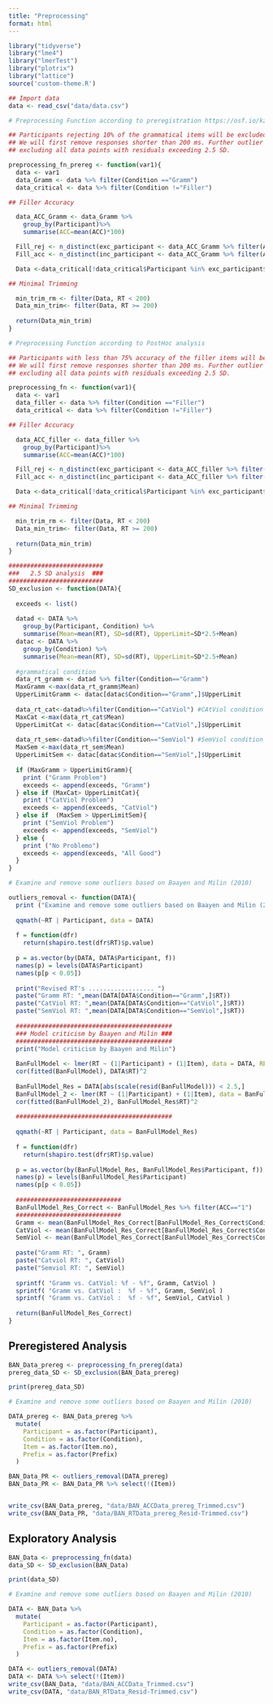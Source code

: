 ```yaml
---
title: "Preprocessing"
format: html
---
```


```r
library("tidyverse")
library("lme4")
library("lmerTest")
library("plotrix")
library("lattice")
source('custom-theme.R')
```

```r
## Import data
data <- read_csv("data/data.csv")
```

```r
# Preprocessing Function according to preregistration https://osf.io/kz26a

## Participants rejecting 10% of the grammatical items will be excluded from analysis. 
## We will first remove responses shorter than 200 ms. Further outlier removal will be performed following Baayen and Millin (2010), by fitting a simple mixed model with only random effects and 
## excluding all data points with residuals exceeding 2.5 SD.

preprocessing_fn_prereg <- function(var1){
  data <- var1
  data_Gramm <- data %>% filter(Condition =="Gramm")
  data_critical <- data %>% filter(Condition !="Filler")

## Filler Accuracy

  data_ACC_Gramm <- data_Gramm %>%
    group_by(Participant)%>%
    summarise(ACC=mean(ACC)*100)

  Fill_rej <- n_distinct(exc_participant <- data_ACC_Gramm %>% filter(ACC < 90))
  Fill_acc <- n_distinct(inc_participant <- data_ACC_Gramm %>% filter(ACC >= 90))

  Data <-data_critical[!data_critical$Participant %in% exc_participant$Participant,]

## Minimal Trimming

  min_trim_rm <- filter(Data, RT < 200)
  Data_min_trim<- filter(Data, RT >= 200)
  
  return(Data_min_trim)
}
```

```r
# Preprocessing Function according to PostHoc analysis

## Participants with less than 75% accuracy of the filler items will be excluded from analysis. 
## We will first remove responses shorter than 200 ms. Further outlier removal will be performed following Baayen and Millin (2010), by fitting a simple mixed model with only random effects and 
## excluding all data points with residuals exceeding 2.5 SD.

preprocessing_fn <- function(var1){
  data <- var1
  data_filler <- data %>% filter(Condition =="Filler")
  data_critical <- data %>% filter(Condition !="Filler")

## Filler Accuracy

  data_ACC_filler <- data_filler %>%
    group_by(Participant)%>%
    summarise(ACC=mean(ACC)*100)

  Fill_rej <- n_distinct(exc_participant <- data_ACC_filler %>% filter(ACC <75))
  Fill_acc <- n_distinct(inc_participant <- data_ACC_filler %>% filter(ACC >=75))

  Data <-data_critical[!data_critical$Participant %in% exc_participant$Participant,]

## Minimal Trimming

  min_trim_rm <- filter(Data, RT < 200)
  Data_min_trim<- filter(Data, RT >= 200)
  
  return(Data_min_trim)
}
```

```r
##########################
###   2.5 SD analysis  ###
##########################
SD_exclusion <- function(DATA){
  
  exceeds <- list()
  
  datad <- DATA %>%
    group_by(Participant, Condition) %>%
    summarise(Mean=mean(RT), SD=sd(RT), UpperLimit=SD*2.5+Mean)
  datac <- DATA %>% 
    group_by(Condition) %>% 
    summarise(Mean=mean(RT), SD=sd(RT), UpperLimit=SD*2.5+Mean)
  
  #grammatical condition
  data_rt_gramm <- datad %>% filter(Condition=="Gramm")
  MaxGramm <-max(data_rt_gramm$Mean)
  UpperLimitGramm <- datac[datac$Condition=="Gramm",]$UpperLimit
  
  data_rt_cat<-datad%>%filter(Condition=="CatViol") #CAtViol condition
  MaxCat <-max(data_rt_cat$Mean)
  UpperLimitCat <- datac[datac$Condition=="CatViol",]$UpperLimit
  
  data_rt_sem<-datad%>%filter(Condition=="SemViol") #SemViol condition
  MaxSem <-max(data_rt_sem$Mean)
  UpperLimitSem <- datac[datac$Condition=="SemViol",]$UpperLimit
  
  if (MaxGramm > UpperLimitGramm){
    print ("Gramm Problem")
    exceeds <- append(exceeds, "Gramm")
  } else if (MaxCat> UpperLimitCat){
    print ("CatViol Problem")
    exceeds <- append(exceeds, "CatViol")
  } else if  (MaxSem > UpperLimitSem){
    print ("SemViol Problem")
    exceeds <- append(exceeds, "SemViol")
  } else {
    print ("No Problemo")
    exceeds <- append(exceeds, "All Good")
  }  
}
```

```r
# Examine and remove some outliers based on Baayen and Milin (2010)

outliers_removal <- function(DATA){
  print ("Examine and remove some outliers based on Baayen and Milin (2010)")
  
  qqmath(~RT | Participant, data = DATA)
  
  f = function(dfr)
    return(shapiro.test(dfr$RT)$p.value)
  
  p = as.vector(by(DATA, DATA$Participant, f))
  names(p) = levels(DATA$Participant)
  names(p[p < 0.05])
  
  print("Revised RT's .................. ")
  paste("Gramm RT: ",mean(DATA[DATA$Condition=="Gramm",]$RT))
  paste("CatViol RT: ",mean(DATA[DATA$Condition=="CatViol",]$RT))
  paste("SemViol RT: ",mean(DATA[DATA$Condition=="SemViol",]$RT))
  
  ###########################################
  ### Model criticism by Baayen and Milin ###
  ###########################################
  print("Model criticism by Baayen and Milin")
  
  BanFullModel <- lmer(RT ~ (1|Participant) + (1|Item), data = DATA, REML = F)
  cor(fitted(BanFullModel), DATA$RT)^2
  
  BanFullModel_Res = DATA[abs(scale(resid(BanFullModel))) < 2.5,]
  BanFullModel_2 <- lmer(RT ~ (1|Participant) + (1|Item), data = BanFullModel_Res, REML = F)
  cor(fitted(BanFullModel_2), BanFullModel_Res$RT)^2
  
  ###########################################
  
  qqmath(~RT | Participant, data = BanFullModel_Res)
  
  f = function(dfr)
    return(shapiro.test(dfr$RT)$p.value)
  
  p = as.vector(by(BanFullModel_Res, BanFullModel_Res$Participant, f))
  names(p) = levels(BanFullModel_Res$Participant)
  names(p[p < 0.05])
  
  #############################
  BanFullModel_Res_Correct <- BanFullModel_Res %>% filter(ACC=="1")
  #############################
  Gramm <- mean(BanFullModel_Res_Correct[BanFullModel_Res_Correct$Condition=="Gramm",]$RT)
  CatViol <- mean(BanFullModel_Res_Correct[BanFullModel_Res_Correct$Condition=="CatViol",]$RT)
  SemViol <- mean(BanFullModel_Res_Correct[BanFullModel_Res_Correct$Condition=="SemViol",]$RT)
  
  paste("Gramm RT: ", Gramm)
  paste("Catviol RT: ", CatViol)
  paste("Semviol RT: ", SemViol)
  
  sprintf( "Gramm vs. CatViol: %f - %f", Gramm, CatViol )
  sprintf( "Gramm vs. CatViol :  %f - %f", Gramm, SemViol )
  sprintf( "Gramm vs. CatViol :  %f - %f", SemViol, CatViol )
  
  return(BanFullModel_Res_Correct)
}
```

## Preregistered Analysis

```r
BAN_Data_prereg <- preprocessing_fn_prereg(data)
prereg_data_SD <- SD_exclusion(BAN_Data_prereg)

print(prereg_data_SD)

# Examine and remove some outliers based on Baayen and Milin (2010)

DATA_prereg <- BAN_Data_prereg %>% 
  mutate(
    Participant = as.factor(Participant),
    Condition = as.factor(Condition),
    Item = as.factor(Item.no),
    Prefix = as.factor(Prefix)
  )

BAN_Data_PR <- outliers_removal(DATA_prereg)
BAN_Data_PR <- BAN_Data_PR %>% select(!(Item))


write_csv(BAN_Data_prereg, "data/BAN_ACCData_prereg_Trimmed.csv")
write_csv(BAN_Data_PR, "data/BAN_RTData_prereg_Resid-Trimmed.csv")

```

## Exploratory Analysis

```r
BAN_Data <- preprocessing_fn(data)
data_SD <- SD_exclusion(BAN_Data)

print(data_SD)

# Examine and remove some outliers based on Baayen and Milin (2010)

DATA <- BAN_Data %>% 
  mutate(
    Participant = as.factor(Participant),
    Condition = as.factor(Condition),
    Item = as.factor(Item.no),
    Prefix = as.factor(Prefix)
  )

DATA <- outliers_removal(DATA)
DATA <- DATA %>% select(!(Item))
write_csv(BAN_Data, "data/BAN_ACCData_Trimmed.csv")
write_csv(DATA, "data/BAN_RTData_Resid-Trimmed.csv")

```
